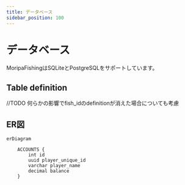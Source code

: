 ```yaml
---
title: データベース
sidebar_position: 100
---
```



# データベース

MoripaFishingはSQLiteとPostgreSQLをサポートしています。

## Table definition

<AccountsTable />


//TODO 何らかの影響でfish_idのdefinitionが消えた場合についても考慮
<FishingLogsTable />

## ER図

```mermaid
erDiagram

    ACCOUNTS {
        int id
        uuid player_unique_id
        varchar player_name
        decimal balance
    }

```